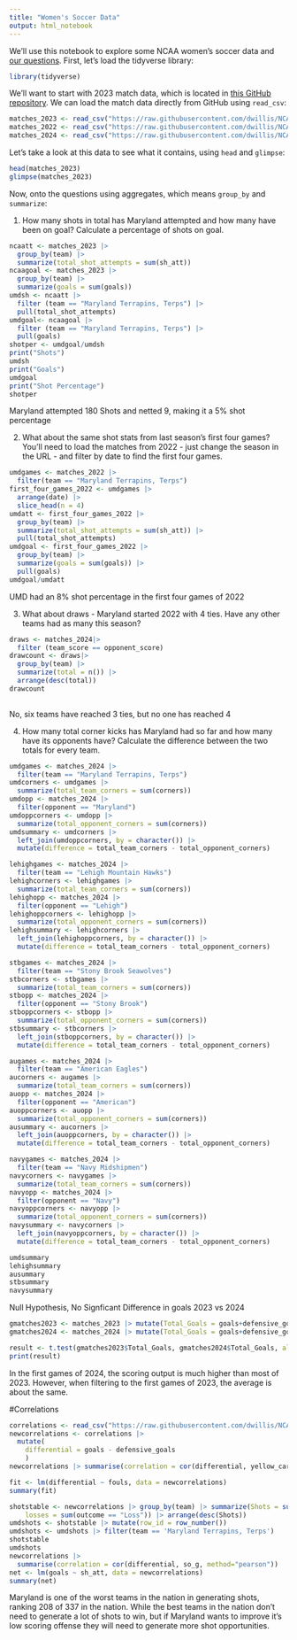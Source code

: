 ```yaml
---
title: "Women's Soccer Data"
output: html_notebook
---
```


We'll use this notebook to explore some NCAA women's soccer data and [our questions](https://docs.google.com/spreadsheets/d/1kTSrnl1URmcexIWLDMWqDnp3q-c2OS45uifnhjp10n4/edit#gid=0). First, let's load the tidyverse library:

```r
library(tidyverse)
```

We'll want to start with 2023 match data, which is located in [this GitHub repository](https://github.com/dwillis/NCAAWomensSoccerData). We can load the match data directly from GitHub using `read_csv`:


```r
matches_2023 <- read_csv("https://raw.githubusercontent.com/dwillis/NCAAWomensSoccerData/main/data/ncaa_womens_soccer_matchstats_2023.csv")
matches_2022 <- read_csv("https://raw.githubusercontent.com/dwillis/NCAAWomensSoccerData/main/data/ncaa_womens_soccer_matchstats_2022.csv")
matches_2024 <- read_csv("https://raw.githubusercontent.com/dwillis/NCAAWomensSoccerData/main/data/ncaa_womens_soccer_matchstats_2024.csv")
```

Let's take a look at this data to see what it contains, using `head` and `glimpse`:

```r
head(matches_2023)
glimpse(matches_2023)
```

Now, onto the questions using aggregates, which means `group_by` and `summarize`:

1. How many shots in total has Maryland attempted and how many have been on goal? Calculate a percentage of shots on goal.

```r
ncaatt <- matches_2023 |>
  group_by(team) |>
  summarize(total_shot_attempts = sum(sh_att))
ncaagoal <- matches_2023 |>
  group_by(team) |>
  summarize(goals = sum(goals))
umdsh <- ncaatt |>
  filter (team == "Maryland Terrapins, Terps") |>
  pull(total_shot_attempts)
umdgoal<- ncaagoal |>
  filter (team == "Maryland Terrapins, Terps") |>
  pull(goals)
shotper <- umdgoal/umdsh
print("Shots")
umdsh
print("Goals")
umdgoal
print("Shot Percentage")
shotper
```
Maryland attempted 180 Shots and netted 9, making it a 5% shot percentage

2. What about the same shot stats from last season's first four games? You'll need to load the matches from 2022 - just change the season in the URL - and filter by date to find the first four games.

```r
umdgames <- matches_2022 |>
  filter(team == "Maryland Terrapins, Terps")
first_four_games_2022 <- umdgames |>
  arrange(date) |>
  slice_head(n = 4)
umdatt <- first_four_games_2022 |>
  group_by(team) |>
  summarize(total_shot_attempts = sum(sh_att)) |>
  pull(total_shot_attempts)
umdgoal <- first_four_games_2022 |>
  group_by(team) |>
  summarize(goals = sum(goals)) |>
  pull(goals)
umdgoal/umdatt


```
UMD had an 8% shot percentage in the first four games of 2022


3. What about draws - Maryland started 2022 with 4 ties. Have any other teams had as many this season?

```r
draws <- matches_2024|>
  filter (team_score == opponent_score)
drawcount <- draws|>
  group_by(team) |>
  summarize(total = n()) |>
  arrange(desc(total))
drawcount
  


```
No, six teams have reached 3 ties, but no one has reached 4


4. How many total corner kicks has Maryland had so far and how many have its opponents have? Calculate the difference between the two totals for every team.

```r
umdgames <- matches_2024 |>
  filter(team == "Maryland Terrapins, Terps")
umdcorners <- umdgames |>
  summarize(total_team_corners = sum(corners))
umdopp <- matches_2024 |>
  filter(opponent == "Maryland")
umdoppcorners <- umdopp |>
  summarize(total_opponent_corners = sum(corners))
umdsummary <- umdcorners |>
  left_join(umdoppcorners, by = character()) |>
  mutate(difference = total_team_corners - total_opponent_corners)

lehighgames <- matches_2024 |>
  filter(team == "Lehigh Mountain Hawks")
lehighcorners <- lehighgames |>
  summarize(total_team_corners = sum(corners))
lehighopp <- matches_2024 |>
  filter(opponent == "Lehigh")
lehighoppcorners <- lehighopp |>
  summarize(total_opponent_corners = sum(corners))
lehighsummary <- lehighcorners |>
  left_join(lehighoppcorners, by = character()) |>
  mutate(difference = total_team_corners - total_opponent_corners)

stbgames <- matches_2024 |>
  filter(team == "Stony Brook Seawolves")
stbcorners <- stbgames |>
  summarize(total_team_corners = sum(corners))
stbopp <- matches_2024 |>
  filter(opponent == "Stony Brook")
stboppcorners <- stbopp |>
  summarize(total_opponent_corners = sum(corners))
stbsummary <- stbcorners |>
  left_join(stboppcorners, by = character()) |>
  mutate(difference = total_team_corners - total_opponent_corners)

augames <- matches_2024 |>
  filter(team == "American Eagles")
aucorners <- augames |>
  summarize(total_team_corners = sum(corners))
auopp <- matches_2024 |>
  filter(opponent == "American")
auoppcorners <- auopp |>
  summarize(total_opponent_corners = sum(corners))
ausummary <- aucorners |>
  left_join(auoppcorners, by = character()) |>
  mutate(difference = total_team_corners - total_opponent_corners)

navygames <- matches_2024 |>
  filter(team == "Navy Midshipmen")
navycorners <- navygames |>
  summarize(total_team_corners = sum(corners))
navyopp <- matches_2024 |>
  filter(opponent == "Navy")
navyoppcorners <- navyopp |>
  summarize(total_opponent_corners = sum(corners))
navysummary <- navycorners |>
  left_join(navyoppcorners, by = character()) |>
  mutate(difference = total_team_corners - total_opponent_corners)

umdsummary
lehighsummary
ausummary
stbsummary
navysummary
```

Null Hypothesis, No Signficant Difference in goals 2023 vs 2024
```r
gmatches2023 <- matches_2023 |> mutate(Total_Goals = goals+defensive_goals) #|> filter(date < '2023-09-12')
gmatches2024 <- matches_2024 |> mutate(Total_Goals = goals+defensive_goals)

result <- t.test(gmatches2023$Total_Goals, gmatches2024$Total_Goals, alternative = "two.sided", var.equal = TRUE)
print(result)
```
In the first games of 2024, the scoring output is much higher than most of 2023. However, when filtering to the first games of 2023, the average is about the same. 

#Correlations
```r
correlations <- read_csv("https://raw.githubusercontent.com/dwillis/NCAAWomensSoccerData/main/data/ncaa_womens_soccer_matchstats_2024.csv")
newcorrelations <- correlations |> 
  mutate(
    differential = goals - defensive_goals
    )
newcorrelations |> summarise(correlation = cor(differential, yellow_cards, method="pearson"))

```
```r
fit <- lm(differential ~ fouls, data = newcorrelations)
summary(fit)
```

```r
shotstable <- newcorrelations |> group_by(team) |> summarize(Shots = sum(sh_att),wins = sum(outcome == "Win"),
    losses = sum(outcome == "Loss")) |> arrange(desc(Shots))
umdshots <- shotstable |> mutate(row_id = row_number())
umdshots <- umdshots |> filter(team == 'Maryland Terrapins, Terps')
shotstable
umdshots
newcorrelations |> 
  summarise(correlation = cor(differential, so_g, method="pearson"))
net <- lm(goals ~ sh_att, data = newcorrelations)
summary(net)
```
Maryland is one of the worst teams in the nation in generating shots, ranking 208 of 337 in the nation. While the best teams in the nation don't need to generate a lot of shots to win, but if Maryland wants to improve it's low scoring offense they will need to generate more shot opportunities. 
